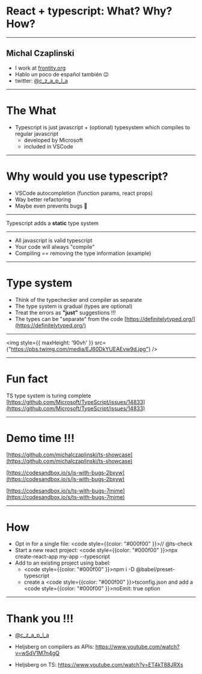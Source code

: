 
# React + typescript: What? Why? How?

---

## Michal Czaplinski

- I work at [frontity.org](https://frontity.org)
- Hablo un poco de español también 😉
- twitter: [@c_z_a_p_l_a](https://twitter.com/c_z_a_p_l_a)

---

# The What

- Typescript is just javascript + (optional) typesystem which compiles to regular javascript
  - developed by Microsoft
  - included in VSCode

---

# Why would you use typescript?

- VSCode autocompletion (function params, react props)
- Way better refactoring
- Maybe even prevents bugs 🤪

---

Typescript adds a **static** type system

---

- All javascript is valid typescript
- Your code will always "compile"
- Compiling == removing the type information (example)

---

# Type system

- Think of the typechecker and compiler as separate
- The type system is gradual (types are optional)
- Treat the errors as **"just"** suggestions !!!
- The types can be "separate" from the code [https://definitelytyped.org/](https://definitelytyped.org/)

---

<img style={{ maxHeight: '90vh' }}  src={"https://pbs.twimg.com/media/EJ60DkYUEAEvw9d.jpg"} />

---

# Fun fact

TS type system is turing complete [https://github.com/Microsoft/TypeScript/issues/14833](https://github.com/Microsoft/TypeScript/issues/14833)

---

# Demo time !!!

[https://github.com/michalczaplinski/ts-showcase](https://github.com/michalczaplinski/ts-showcase)

[https://codesandbox.io/s/js-with-bugs-2bxyw](https://codesandbox.io/s/js-with-bugs-2bxyw)

[https://codesandbox.io/s/ts-with-bugs-7mime](https://codesandbox.io/s/ts-with-bugs-7mime)  

---

# How

- Opt in for a single file: <code style={{color: "#000f00" }}>// @ts-check</code>
- Start a new react project: <code style={{color: "#000f00" }}>npx create-react-app my-app --typescript</code>
- Add to an existing project using babel:
  - <code style={{color: "#000f00" }}>npm i -D @babel/preset-typescript</code>
  - create a <code style={{color: "#000f00" }}>tsconfig.json</code> and add a <code style={{color: "#000f00" }}>noEmit: true</code> option

---

# Thank you !!!

- [@c_z_a_p_l_a](https://twitter.com/c_z_a_p_l_a)

- Heljsberg on compilers as APIs:
  https://www.youtube.com/watch?v=wSdV1M7n4gQ
- Heljsberg on TS:
  https://www.youtube.com/watch?v=ET4kT88JRXs
